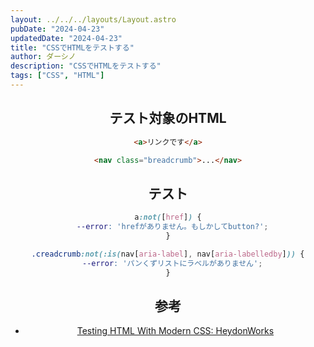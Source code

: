 ```yaml
---
layout: ../../../layouts/Layout.astro
pubDate: "2024-04-23"
updatedDate: "2024-04-23"
title: "CSSでHTMLをテストする"
author: ダーシノ
description: "CSSでHTMLをテストする"
tags: ["CSS", "HTML"]
---
```



<Header {...frontmatter} />

## テスト対象のHTML
```html
<a>リンクです</a>

<nav class="breadcrumb">...</nav>
```

## テスト
```css
a:not([href]) {
  --error: 'hrefがありません。もしかしてbutton?';
}

.creadcrumb:not(:is(nav[aria-label], nav[aria-labelledby])) {
  --error: 'パンくずリストにラベルがありません';
}
```

## 参考

- [Testing HTML With Modern CSS: HeydonWorks](https://heydonworks.com/article/testing-html-with-modern-css/)
